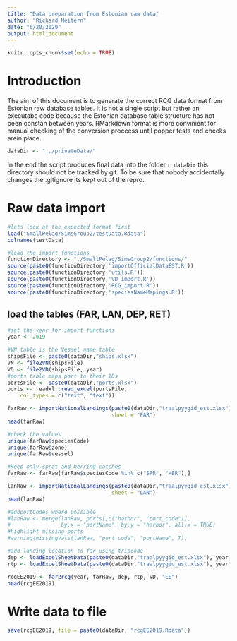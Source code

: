 ```yaml
---
title: "Data preparation from Estonian raw data"
author: "Richard Meitern"
date: "6/20/2020"
output: html_document
---
```


```r
knitr::opts_chunk$set(echo = TRUE)
```

# Introduction

The aim of this document is to generate the correct RCG data format from Estonian raw database tables. It is not a single script but rather an executabe code because the Estonian database table structure has not been constan between years. RMarkdown format is more convinient for manual checking of the conversion proccess until popper tests and checks arein place.

```r
dataDir <- "../privateData/"
```


In the end the script produces final data into the folder `r dataDir` this directory should not be tracked by git. To be sure that nobody accidentally changes the .gitignore its kept out of the repro.


# Raw data import

```r
#lets look at the expected format first
load("SmallPelag/SimsGroup2/testData.Rdata")
colnames(testData)
```

```r
#load the import functions
functionDirectory <- "./SmallPelag/SimsGroup2/functions/"
source(paste0(functionDirectory,'importOfficialDataEST.R'))
source(paste0(functionDirectory,'utils.R'))
source(paste0(functionDirectory,'VD_import.R'))
source(paste0(functionDirectory,'RCG_import.R'))
source(paste0(functionDirectory,'speciesNameMapings.R'))
```


## load the tables  (FAR, LAN, DEP, RET)

```r
#set the year for import functions 
year <- 2019
```


```r
#VN table is the Vessel name table
shipsFile <- paste0(dataDir,"ships.xlsx")
VN <- file2VN(shipsFile)
VD <- file2VD(shipsFile, year)
#ports table maps port to their IDs
portsFile <- paste0(dataDir,"ports.xlsx")
ports <- readxl::read_excel(portsFile, 
    col_types = c("text", "text"))
```

```r
farRaw <- importNationalLandings(paste0(dataDir,"traalpyygid_est.xlsx"), year, VN, ports,
                                 sheet = "FAR")
head(farRaw)
```


```r
#check the values
unique(farRaw$speciesCode)
unique(farRaw$zone)
unique(farRaw$vessel)
```

```r
#keep only sprat and herring catches
farRaw <- farRaw[farRaw$speciesCode %in% c("SPR", "HER"),]
```



```r
lanRaw <- importNationalLandings(paste0(dataDir,"traalpyygid_est.xlsx"), year, VN,
                                 sheet = "LAN")
head(lanRaw)
```

```r
#addportCodes where possible
#lanRaw <- merge(lanRaw, ports[,c("harbor", "port_code")],
#                by.x = "portName", by.y = "harbor", all.x = TRUE)
#highlight missing ports
#warning(missingVals(lanRaw, "port_code", "portName", T))
```


```r
#add landing location to far using tripcode 
dep <- loadExcelSheetData(paste0(dataDir,"traalpyygid_est.xlsx"), year, ports, "DEP")
rtp <- loadExcelSheetData(paste0(dataDir,"traalpyygid_est.xlsx"), year, ports, "RTP")
```




```r
rcgEE2019 <- far2rcg(year, farRaw, dep, rtp, VD, "EE")
head(rcgEE2019)

```


# Write data to file

```r
save(rcgEE2019, file = paste0(dataDir, "rcgEE2019.Rdata"))
```



















